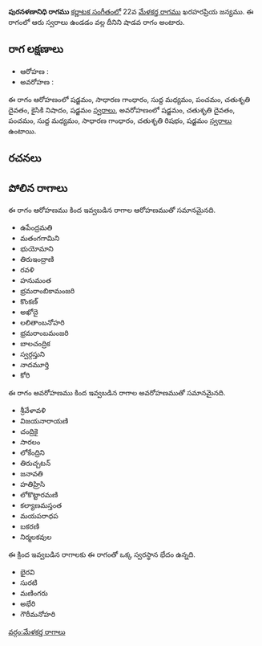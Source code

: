 {{Infobox ragam
	| name          	= పురనళణానిధి
	| synonym	    	= 
	| mela          	= 
	| chakra        	= 
	| janaka        	= 
	| type          	= శాడవ
	| arohanam      	= {{svaraC|S|G2|M1|P|D2|N2|S'}} 
	| avarohanam    	= {{svaraC|S'|D2|P|M1|G2|R2|S}}
	| jeeva         	=
	| chhaya        	=
	| nyasa         	=
	| vishesha      	= 
	| equivalent  		= 
}}
{{కర్ణాటక సంగీత రాగాలు}}
'''పురనళణానిధి రాగము''' [[కర్ణాటక సంగీతం]]లో 22వ [[మేళకర్త రాగము]] ఖరహరప్రియ జన్యము.  ఈ రాగంలో ఆరు స్వరాలు ఉండడం వల్ల దీనిని షాడవ రాగం అంటారు.


==రాగ లక్షణాలు==


* ఆరోహణ : {{svaraC|S|G2|M1|P|D2|N2|S'}} 
* అవరోహణ : {{svaraC|S'|D2|P|M1|G2|R2|S}}

ఈ రాగం ఆరోహణంలో షడ్జమం, సాధారణ గాంధారం, సుద్ద మధ్యమం, పంచమం, చతుశృతి దైవతం, కైసికి నిషాదం, షడ్జమం [[స్వరాలు]], అవరోహణంలో షడ్జమం, చతుశృతి దైవతం, పంచమం, సుద్ద మధ్యమం, సాధారణ గాంధారం, చతుశృతి రిషభం, షడ్జమం [[స్వరాలు]] ఉంటాయి.

==రచనలు==



==పోలిన రాగాలు==
ఈ రాగం ఆరోహణము కింద ఇవ్వబడిన రాగాల ఆరోహణముతో సమానమైనది.
* ఉపేంద్రమతి
* మతంగగామిని
* భుయోమాని
* తిరుఇంద్రాణి
* రవళి
* హనుమంత
* భ్రమరాంబికామంజరి
* కొంకణ్
* అఖోదై
* లలితాంబనోహరి
* భ్రమరాంబమంజరి
* బాలచంద్రిక
* స్వర్గస్తుని
* నాదమూర్తి
* కోరి

ఈ రాగం అవరోహణము కింద ఇవ్వబడిన రాగాల అవరోహణముతో సమానమైనది.
* శ్రీవేళావళి
* విజయనారాయణి
* చంద్రికై
* సారలం
* లోకేంద్రిని
* తిరుచ్చటన్
* జనావతి
* హతిహ్రిసి
* లోకొట్టారమణి
* కల్యాణమస్తంత
* మయపరాధప
* బకరణి
* నిర్మలకవుల

ఈ క్రింద ఇవ్వబడిన రాగాలకు ఈ రాగంతో ఒక్క స్వరస్థాన భేదం ఉన్నది.
* భైరవి
* సురటి
* మణింగరు
* అభేరి
* గౌరీమనోహరి



[[వర్గం:మేళకర్త రాగాలు]]